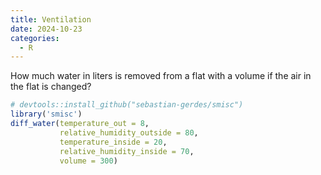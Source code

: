 ```yaml
---
title: Ventilation
date: 2024-10-23
categories:
  - R
---
```




How much water in liters is removed from a flat with a volume if the air in the flat is changed?
```r
# devtools::install_github("sebastian-gerdes/smisc")
library('smisc')
diff_water(temperature_out = 8, 
           relative_humidity_outside = 80, 
           temperature_inside = 20, 
           relative_humidity_inside = 70, 
           volume = 300)
```


